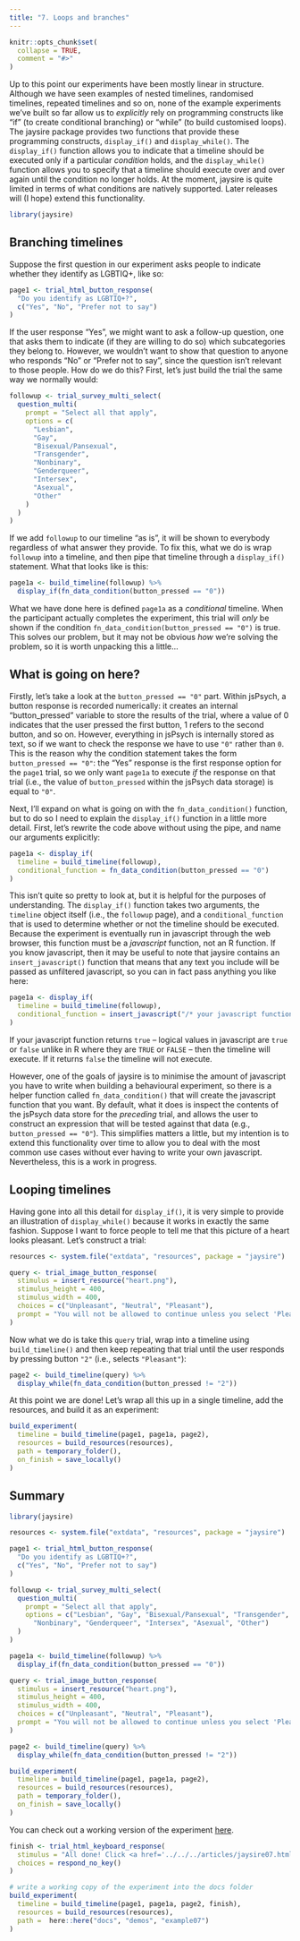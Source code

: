 ```yaml
---
title: "7. Loops and branches"
---
```


```r
knitr::opts_chunk$set(
  collapse = TRUE,
  comment = "#>"
)
```

Up to this point our experiments have been mostly linear in structure. Although we have seen examples of nested timelines, randomised timelines, repeated timelines and so on, none of the example experiments we've built so far allow us to *explicitly* rely on programming constructs like "if" (to create conditional branching) or "while" (to build customised loops). The jaysire package provides two functions that provide these programming constructs, `display_if()` and `display_while()`. The `display_if()` function allows you to indicate that a timeline should be executed only if a particular *condition* holds, and the `display_while()` function allows you to specify that a timeline should execute over and over again until the condition no longer holds. At the moment, jaysire is quite limited in terms of what conditions are natively supported. Later releases will (I hope) extend this functionality.

```r
library(jaysire)
```

## Branching timelines

Suppose the first question in our experiment asks people to indicate whether they identify as LGBTIQ+, like so:

```r
page1 <- trial_html_button_response(
  "Do you identify as LGBTIQ+?",
  c("Yes", "No", "Prefer not to say")
)
```

If the user response "Yes", we might want to ask a follow-up question, one that asks them to indicate (if they are willing to do so) which subcategories they belong to. However, we wouldn't want to show that question to anyone who responds "No" or "Prefer not to say", since the question isn't relevant to those people. How do we do this? First, let's just build the trial the same way we normally would:

```r
followup <- trial_survey_multi_select(
  question_multi(
    prompt = "Select all that apply",
    options = c(
      "Lesbian", 
      "Gay", 
      "Bisexual/Pansexual", 
      "Transgender", 
      "Nonbinary",
      "Genderqueer", 
      "Intersex", 
      "Asexual",
      "Other"
    )
  )
)
```

If we add `followup` to our timeline "as is", it will be shown to everybody regardless of what answer they provide. To fix this, what we do is wrap `followup` into a timeline, and then pipe that timeline through a `display_if()` statement. What that looks like is this:


```r
page1a <- build_timeline(followup) %>%
  display_if(fn_data_condition(button_pressed == "0"))
```

What we have done here is defined `page1a` as a *conditional* timeline. When the participant actually completes the experiment, this trial will *only* be shown if the condition `fn_data_condition(button_pressed == "0")` is true. This solves our problem, but it may not be obvious *how* we're solving the problem, so it is worth unpacking this a little...

## What is going on here?

Firstly, let's take a look at the  `button_pressed == "0"` part. Within jsPsych, a button response is recorded numerically: it creates an internal "button_pressed" variable to store the results of the trial, where a value of 0 indicates that the user pressed the first button, 1 refers to the second button, and so on. However, everything in jsPsych is internally stored as text, so if we want to check the response we have to use `"0"` rather than `0`. This is the reason why the condition statement takes the form `button_pressed == "0"`: the "Yes" response is the first response option for the `page1` trial, so we only want `page1a` to execute *if* the response on that trial (i.e., the value of `button_pressed` within the jsPsych data storage) is equal to `"0"`. 

Next, I'll expand on what is going on with the `fn_data_condition()` function, but to do so I need to explain the `display_if()` function in a little more detail. First, let's rewrite the code above without using the pipe, and name our arguments explicitly:

```r
page1a <- display_if(
  timeline = build_timeline(followup), 
  conditional_function = fn_data_condition(button_pressed == "0")
)
```

This isn't quite so pretty to look at, but it is helpful for the purposes of understanding. The `display_if()` function takes two arguments, the `timeline` object itself (i.e., the `followup` page), and a `conditional_function` that is used to determine whether or not the timeline should be executed. Because the experiment is eventually run in javascript through the web browser, this function must be a *javascript* function, not an R function. If you know javascript, then it may be useful to note that jaysire contains an `insert_javascript()` function that means that any text you include will be passed as unfiltered javascript, so you can in fact pass anything you like here:

```r
page1a <- display_if(
  timeline = build_timeline(followup), 
  conditional_function = insert_javascript("/* your javascript function here */")
)
```

If your javascript function returns `true` -- logical values in javascript are `true` or `false` unlike in R where they are `TRUE` or `FALSE` -- then the timeline will execute. If it returns `false` the timeline will not execute. 

However, one of the goals of jaysire is to minimise the amount of javascript you have to write when building a behavioural experiment, so there is a helper function called `fn_data_condition()` that will create the javascript function that you want. By default, what it does is inspect the contents of the jsPsych data store for the *preceding* trial, and allows the user to construct an expression that will be tested against that data (e.g., `button_pressed == "0"`). This simplifies matters a little, but my intention is to extend this functionality over time to allow you to deal with the most common use cases without ever having to write your own javascript. Nevertheless, this is a work in progress.


## Looping timelines

Having gone into all this detail for `display_if()`, it is very simple to provide an illustration of `display_while()` because it works in exactly the same fashion. Suppose I want to force people to tell me that this picture of a heart looks pleasant. Let's construct a trial:

```r
resources <- system.file("extdata", "resources", package = "jaysire")

query <- trial_image_button_response(
  stimulus = insert_resource("heart.png"), 
  stimulus_height = 400,
  stimulus_width = 400,
  choices = c("Unpleasant", "Neutral", "Pleasant"),
  prompt = "You will not be allowed to continue unless you select 'Pleasant'"
)
```

Now what we do is take this `query` trial, wrap into a timeline using `build_timeline()` and then keep repeating that trial until the user responds by pressing button `"2"` (i.e., selects `"Pleasant"`):

```r
page2 <- build_timeline(query) %>%
  display_while(fn_data_condition(button_pressed != "2"))
```

At this point we are done! Let's wrap all this up in a single timeline, add the resources, and build it as an experiment:

```r
build_experiment(
  timeline = build_timeline(page1, page1a, page2),
  resources = build_resources(resources),
  path = temporary_folder(), 
  on_finish = save_locally()
)
```

## Summary

```r
library(jaysire)

resources <- system.file("extdata", "resources", package = "jaysire")

page1 <- trial_html_button_response(
  "Do you identify as LGBTIQ+?",
  c("Yes", "No", "Prefer not to say")
)

followup <- trial_survey_multi_select(
  question_multi(
    prompt = "Select all that apply",
    options = c("Lesbian", "Gay", "Bisexual/Pansexual", "Transgender",
      "Nonbinary", "Genderqueer", "Intersex", "Asexual", "Other")
  )
)

page1a <- build_timeline(followup) %>%
  display_if(fn_data_condition(button_pressed == "0"))

query <- trial_image_button_response(
  stimulus = insert_resource("heart.png"),
  stimulus_height = 400,
  stimulus_width = 400,
  choices = c("Unpleasant", "Neutral", "Pleasant"),
  prompt = "You will not be allowed to continue unless you select 'Pleasant'"
)

page2 <- build_timeline(query) %>%
  display_while(fn_data_condition(button_pressed != "2"))

build_experiment(
  timeline = build_timeline(page1, page1a, page2),
  resources = build_resources(resources),
  path = temporary_folder(),
  on_finish = save_locally()
)
```

You can check out a working version of the experiment [here](../demos/example07/experiment/index.html).

```r
finish <- trial_html_keyboard_response(
  stimulus = "All done! Click <a href='../../../articles/jaysire07.html'>here</a> to return to the vignette.",
  choices = respond_no_key()
)

# write a working copy of the experiment into the docs folder
build_experiment(
  timeline = build_timeline(page1, page1a, page2, finish),
  resources = build_resources(resources),
  path =  here::here("docs", "demos", "example07")
)
```



